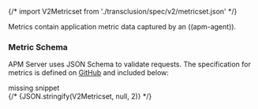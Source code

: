 

{/* import V2Metricset from './transclusion/spec/v2/metricset.json' */}

<div id="api-metricset"></div>

Metrics contain application metric data captured by an ((apm-agent)).

<div id="api-metricset-schema"></div>

### Metric Schema

APM Server uses JSON Schema to validate requests. The specification for metrics is defined on
[GitHub]({book['github_repo_link']}/docs/spec/v2/metricset.json) and included below:

<div style={{ backgroundColor: "#F1F4FA", width: "100%", height: "250px", textAlign: "center", paddingTop: "110px", marginBottom: "20px" }}><DocIcon type="documents" title="missing snippet"/> missing snippet</div>
{/* <DocCode language="json">
  {JSON.stringify(V2Metricset, null, 2)}
</DocCode> */}

